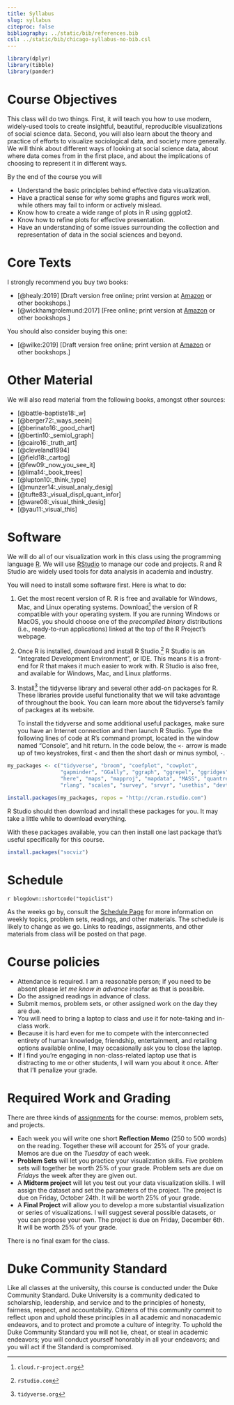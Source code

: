 ```yaml
---
title: Syllabus
slug: syllabus
citeproc: false
bibliography: ../static/bib/references.bib
csl: ../static/bib/chicago-syllabus-no-bib.csl
---
```


<!-- \bibliography{../static/bib/references.bib} So that RefTeX knows about the bibliography -->

```r
library(dplyr)
library(tibble)
library(pander)
```

[^courseinfo]: {-}
  `r blogdown::shortcode("courseinfo")`


# Course Objectives

This class will do two things. First, it will teach you how to use modern, widely-used tools to create insightful, beautiful, reproducible visualizations of social science data. Second,  you will also learn about the theory and practice of efforts to visualize sociological data, and society more generally. We will think about different ways of looking at social science data, about where data comes from in the first place, and about the implications of choosing to represent it in different ways.

By the end of the course you will

- Understand the basic principles behind effective data visualization.
- Have a practical sense for why some graphs and figures work well,
  while others may fail to inform or actively mislead.
- Know how to create a wide range of plots in R using ggplot2.
- Know how to refine plots for effective presentation.
- Have an understanding of some issues surrounding the collection and
  representation of data in the social sciences and beyond.

# Core Texts

I strongly recommend you buy two books: 

- [@healy:2019] [Draft version free online; print version at [Amazon](https://amzn.to/2vfAixM) or other bookshops.]
- [@wickhamgrolemund:2017] [Free online; print version at [Amazon](https://www.amazon.com/R-Data-Science-Hadley-Wickham/dp/1491910399/) or other bookshops.]

You should also consider buying this one:

- [@wilke:2019] [Draft version free online; print version at  [Amazon](https://www.amazon.com/Fundamentals-Data-Visualization-Informative-Compelling/dp/1492031089) or other bookshops.]


# Other Material 

We will also read material from the following books, amongst other sources:

- [@battle-baptiste18:_w]
- [@berger72:_ways_seein]
- [@berinato16:_good_chart]
- [@bertin10:_semiol_graph]
- [@cairo16:_truth_art]
- [@cleveland1994]
- [@field18:_cartog]
- [@few09:_now_you_see_it]
- [@lima14:_book_trees]
- [@lupton10:_think_type]
- [@munzer14:_visual_analy_desig]
- [@tufte83:_visual_displ_quant_infor]
- [@ware08:_visual_think_desig]
- [@yau11:_visual_this]

# Software

We will do all of our visualization work in this class using the programming language [R](https://cran.r-project.org/). We will use [RStudio](https://www.rstudio.com/) to manage our code and projects. R and R Studio are widely used tools for data analysis in academia and industry.


You will need to install some software first. Here is what to do:

1. Get the most recent version of R. R is free and available for Windows, Mac, and Linux operating systems. Download^[`cloud.r-project.org`] the version of R compatible with your operating system. If you are running Windows or MacOS, you should choose one of the *precompiled binary* distributions (i.e., ready-to-run applications) linked at the top of the R Project's webpage. 
2. Once R is installed, download and install R Studio.^[`rstudio.com`] R Studio is an "Integrated Development Environment", or IDE. This means it is a front-end for R that makes it much easier to work with. R Studio is also free, and available for Windows, Mac, and Linux platforms.
3. Install^[`tidyverse.org`] the tidyverse library and several other add-on packages for R. These libraries provide useful functionality that we will take advantage of throughout the book. You can learn more about the tidyverse's family of packages at its website.

   To install the tidyverse and some additional useful packages, make sure you have an Internet connection and then launch R Studio. Type the following lines of code at R's command prompt, located in the window named "Console", and hit return. In the code below, the `<-` arrow is made up of two keystrokes, first `<` and then the short dash or minus symbol, `-`.

```r
my_packages <- c("tidyverse", "broom", "coefplot", "cowplot",
                 "gapminder", "GGally", "ggraph", "ggrepel", "ggridges", "gridExtra",
                 "here", "maps", "mapproj", "mapdata", "MASS", "quantreg",
                 "rlang", "scales", "survey", "srvyr", "usethis", "devtools")

install.packages(my_packages, repos = "http://cran.rstudio.com")
```

R Studio should then download and install these packages for you. It may take a little while to download everything.

With these packages available, you can then install one last package that's useful specifically for this course.

```r
install.packages("socviz")
```

# Schedule

`r blogdown::shortcode("topiclist")`

As the weeks go by, consult the [Schedule Page](/schedule/) for more information on weekly topics, problem sets, readings, and other materials. The schedule is likely to change as we go. Links to readings, assignments, and other materials from class will be posted on that page. 

# Course policies

- Attendance is required. I am a reasonable person; if you need to be absent please _let me know in advance_ insofar as that is possible.
- Do the assigned readings in advance of class. 
- Submit memos, problem sets, or other assigned work on the day they are due. 
- You will need to bring a laptop to class and use it for note-taking and in-class work. 
- Because it is hard even for me to compete with the interconnected entirety of human knowledge, friendship, entertainment, and retailing options available online, I may occasionally ask you to close the laptop. 
- If I find you're engaging in non-class-related laptop use that is distracting to me or other students, I will warn you about it once. After that I'll penalize your grade.


# Required Work and Grading

There are three kinds of [assignments](assignments/) for the course: memos, problem sets, and projects. 

- Each week you will write one short **Reflection Memo** (250 to 500 words) on the reading. Together these will account for 25% of your grade. Memos are due on the _Tuesday_ of each week. 
- **Problem Sets** will let you practice your visualization skills. Five problem sets will together be worth 25% of your grade. Problem sets are due on _Fridays_ the week after they are given out.
- A **Midterm project** will let you test out your data visualization skills. I will assign the dataset and set the parameters of the project. The project is due on Friday, October 24th. It will be worth 25% of your grade. 
- A **Final Project** will allow you to develop a more substantial visualization or series of visualizations. I will suggest several possible datasets, or you can propose your own. The project is due on Friday, December 6th. It will be worth 25% of your grade. 

There is no final exam for the class.


# Duke Community Standard

Like all classes at the university, this course is conducted under the Duke Community Standard. Duke University is a community dedicated to scholarship, leadership, and service and to the principles of honesty, fairness, respect, and accountability. Citizens of this community commit to reflect upon and uphold these principles in all academic and nonacademic endeavors, and to protect and promote a culture of integrity. To uphold the Duke Community Standard you will not lie, cheat, or steal in academic endeavors; you will conduct yourself honorably in all your endeavors; and you will act if the Standard is compromised.
